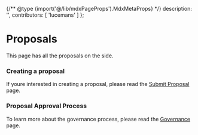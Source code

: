 {/** @type {import('@/lib/mdxPageProps').MdxMetaProps} */}
    description: '',
    contributors: [
        'lucemans'
    ]
};

# Proposals

This page has all the proposals on the side.

### Creating a proposal

If youre interested in creating a proposal, please read the [Submit Proposal](/dao/proposals/submit) page.

### Proposal Approval Process

To learn more about the governance process, please read the [Governance](/dao/governance#passing-a-proposal) page.
